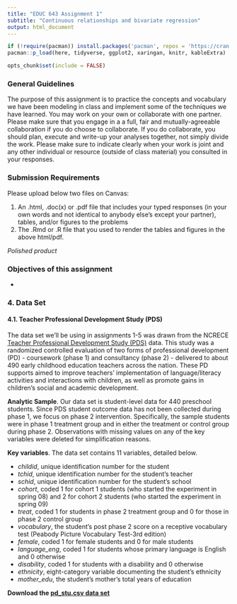 ```yaml
---
title: "EDUC 643 Assignment 1"
subtitle: "Continuous relationships and bivariate regression"
output: html_document
---
```

```R
if (!require(pacman)) install.packages('pacman', repos = 'https://cran.rstudio.com')
pacman::p_load(here, tidyverse, ggplot2, xaringan, knitr, kableExtra)

opts_chunk$set(include = FALSE)
```


### General Guidelines

The purpose of this assignment is to practice the concepts and vocabulary we have been modeling in class and implement some of the techniques we have learned. You may work on your own or collaborate with one partner. Please make sure that you engage in a a full, fair and mutually-agreeable collaboration if you do choose to collaborate. If you do collaborate, you should plan, execute and write-up your analyses together, not simply divide the work. Please make sure to indicate clearly when your work is joint and any other individual or resource (outside of class material) you consulted in your responses.

### Submission Requirements

Please upload below two files on Canvas:  

1. An .html, .doc(x) or .pdf file that includes your typed responses (in your own words and not identical to anybody else's except your partner), tables, and/or figures to the problems
2. The .Rmd or .R file that you used to render the tables and figures in the above html/pdf. 

*Polished product*  

### Objectives of this assignment

 *

### 4. Data Set

#### 4.1. Teacher Professional Development Study (PDS) 

The data set we'll be using in assignments 1-5 was drawn from the NCRECE [Teacher Professional Development Study (PDS)](https://www.icpsr.umich.edu/web/ICPSR/studies/34848) data. This study was a randomized controlled evaluation of two forms of professional development (PD) - coursework (phase 1) and consultancy (phase 2) - delivered to about 490 early childhood education teachers across the nation. These PD supports aimed to improve teachers' implementation of language/literacy activities and interactions with children, as well as promote gains in children's social and academic development. 

**Analytic Sample**. Our data set is student-level data for 440 preschool students. Since PDS student outcome data has not been collected during phase 1, we focus on phase 2 intervention. Specifically, the sample students were in phase 1 treatment group and in either the treatment or control group during phase 2. Observations with missing values on any of the key variables were deleted for simplification reasons.

**Key variables**. The data set contains 11 variables, detailed below.

 * *childid*, unique identification number for the student
 * *tchid*, unique identification number for the student's teacher
 * *schid*, unique identification number for the student's school
 * *cohort*, coded 1 for cohort 1 students (who started the experiment in spring 08) and 2 for cohort 2 students (who started the experiment in spring 09)
 * *treat*, coded 1 for students in phase 2 treatment group and 0 for those in phase 2 control group
 * *vocabulary*, the student's post phase 2 score on a receptive vocabulary test (Peabody Picture Vocabulary Test-3rd edition) 
 * *female*, coded 1 for female students and 0 for male students
 * *language_eng*, coded 1 for students whose primary language is English and 0 otherwise
 * *disability*, coded 1 for students with a disability and 0 otherwise
 * *ethnicity*, eight-category variable documenting the student's ethnicity
 * *mother_edu*, the student's mother's total years of education
 
**Download the [pd_stu.csv data set](./data/pd_stu.csv)**



